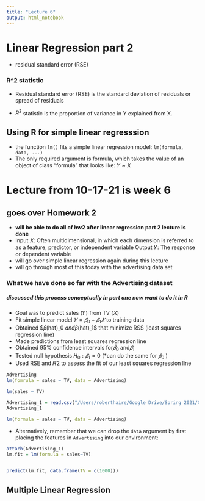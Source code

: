 ```yaml
---
title: "Lecture 6"
output: html_notebook
---
```


# Linear Regression part 2

- residual standard error (RSE)

### R^2 statistic

- Residual standard error (RSE) is the standard deviation of residuals or spread of residuals

- $R^2$ statistic is the proportion of variance in Y explained from X.

## Using R for simple linear regresssion
- the function `lm()` fits a simple linear regression model:
`lm(formula, data, ...)`
- The only required argument is formula, which takes the value of an object of class “formula” that looks like:
𝑌 ~ 𝑋

# Lecture from 10-17-21 is week 6

## goes over Homework 2
- **will be able to do all of hw2 after linear regression part 2 lecture is done**
- Input 𝑋: Often multidimensional, in which each dimension is referred to as a feature, predictor, or independent variable
Output 𝑌: The response or dependent variable
- will go over simple linear regression again during this lecture
- will go through most of this today with the advertising data set

### What we have done so far with the Advertising dataset
##### discussed this process conceptually in part one now want to do it in R
- Goal was to predict sales (𝑌) from TV (𝑋)
- Fit simple linear model $𝑌 = 𝛽_0 + 𝛽_1𝑋$ to training data
- Obtained  $𝛽(hat)_0 $and$𝛽(hat)_1$ that minimize RSS (least squares regression line)
- Made predictions from least squares regression line  
- Obtained 95% confidence intervals for$𝛽_0$ and$𝛽_1$
- Tested null hypothesis $H_0:𝛽_1 = 0$ (*can do the same for $𝛽_0$ ) 
- Used RSE and 𝑅2 to assess the fit of our least squares regression line

```r
Advertising
lm(fomrula = sales ~ TV, data = Advertising)
```
```r
lm(sales ~ TV)
```

```r
Advertising_1 = read.csv("/Users/roberthaire/Google Drive/Spring 2021/CAP4773 - Data Science/Advertising.csv")
Advertising_1
```
```r
lm(formula = sales ~ TV, data = Advertising)
```

- Alternatively, remember that we can drop the `data` argument by first placing the features in `Advertising` into our environment:
```r
attach(Advertising_1)
lm.fit = lm(formula = sales~TV)
 
```

```r
predict(lm.fit, data.frame(TV = c(1000)))
```
## Multiple Linear Regression 


